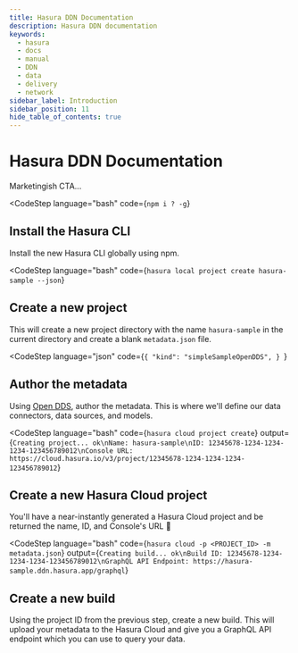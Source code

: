 ```yaml
---
title: Hasura DDN Documentation
description: Hasura DDN documentation
keywords:
  - hasura
  - docs
  - manual
  - DDN
  - data
  - delivery
  - network
sidebar_label: Introduction
sidebar_position: 11
hide_table_of_contents: true
---
```



# Hasura DDN Documentation

Marketingish CTA...

<CodeStep
language="bash"
code={`npm i ? -g`}
>

## Install the Hasura CLI

Install the new Hasura CLI globally using npm.

</CodeStep>

<CodeStep
language="bash"
code={`hasura local project create hasura-sample --json`}
>

## Create a new project

This will create a new project directory with the name `hasura-sample` in the current directory and create a blank
`metadata.json` file.

</CodeStep>

<CodeStep
language="json"
code={`{
  "kind": "simpleSampleOpenDDS",
}
`}
>

## Author the metadata

Using [Open DDS](/getting-started/how-it-works#open-dds), author the metadata. This is where we'll define our data
connectors, data sources, and models.

</CodeStep>

<CodeStep
language="bash"
code={`hasura cloud project create`}
output={`Creating project... ok\nName: hasura-sample\nID: 12345678-1234-1234-1234-123456789012\nConsole URL: https://cloud.hasura.io/v3/project/12345678-1234-1234-1234-123456789012`}
>

## Create a new Hasura Cloud project

You'll have a near-instantly generated a Hasura Cloud project and be returned the name, ID, and Console's URL 🎉

</CodeStep>

<CodeStep
language="bash"
code={`hasura cloud -p <PROJECT_ID> -m metadata.json`}
output={`Creating build... ok\nBuild ID: 12345678-1234-1234-1234-123456789012\nGraphQL API Endpoint: https://hasura-sample.ddn.hasura.app/graphql`}
>

## Create a new build

Using the project ID from the previous step, create a new build. This will upload your metadata to the Hasura Cloud and
give you a GraphQL API endpoint which you can use to query your data.

</CodeStep>
